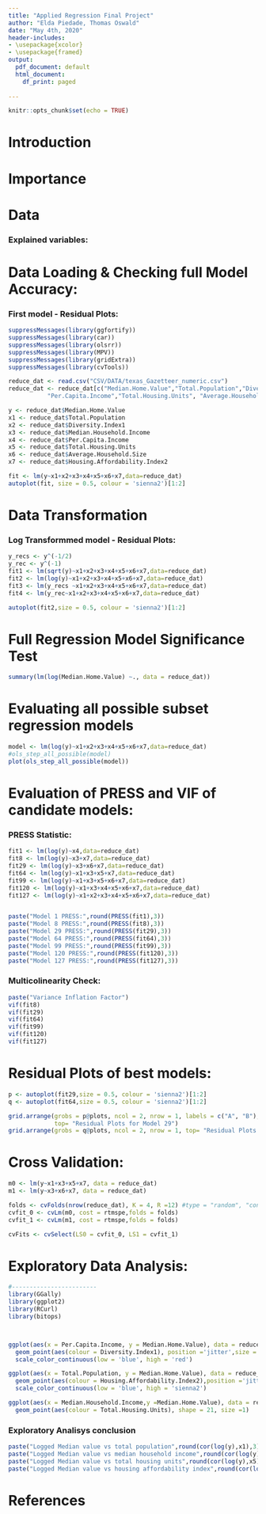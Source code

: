 ```yaml
---
title: "Applied Regression Final Project"
author: "Elda Piedade, Thomas Oswald"
date: "May 4th, 2020"
header-includes:
- \usepackage{xcolor}
- \usepackage{framed}
output: 
  pdf_document: default
  html_document:
    df_print: paged
   
---
```


```r
knitr::opts_chunk$set(echo = TRUE)
```



# Introduction


\colorlet{shadecolor}{gray!10}


\begin{shaded}


The objective of this project is to find the best linear regression model to predict the median home value for the houses in the Houston neighborhoods. Data was gathered from 96 zip codes in Houston by utilizing python web scrapping resources to collect data from the Texas Hometown Locator website (owned by HTL, Inc.).With the dataset extracted and cleaned, exploratory data analysis and statistical analysis were performed to understand the relationship between the median home value and other variables, such as diversity index, per capita income, and average household size. Based on the analysis, data was modeled with linear regression. 


\end{shaded}

# Importance

\colorlet{shadecolor}{gray!10}


\begin{shaded}

1. With a good model for prediction and analysis, individuals in Houston will be able to understand how to price their homes for sale.
2. Understanding how the demographic factors relate to median home value is valuable social knowledge.

\end{shaded}
# Data 
\colorlet{shadecolor}{gray!10}


\begin{shaded}
Response variable : Median Home Value

Predictors:

* $x_1$ -Total Population

* $x_2$ - Diversity Index

* $x_3$ - Median Household Income

* $x_4$ - Per Capita Income

* $x_5$ - Total Housing Units

* $x_6$ - Average Household Size

* $x_7$ - Housing affordability Index

\end{shaded}

### Explained variables:

\colorlet{shadecolor}{gray!10}

\begin{shaded}
1. The Diversity Index is a scale of 0 to 100 that represents the
likelihood that two persons, chosen at random from the same area,
belong to different races or ethnic groups. If an area's entire
population belongs to one race and one ethnic group, then the area
has zero diversity. An area's diversity index increases to 100 when
the population is evenly divided into two or more race/ethnic
groups.
2. The Housing Affordability Index base is 100 and represents a
balance point where a resident with a median household income
can normally qualify to purchase a median price home. Values
above 100 indicate increased affordability, while values below
100 indicate decreased affordability.
3. The outcome variable is the median home value ( median price
home).

\end{shaded}

\pagebreak

# Data Loading & Checking full Model Accuracy:

\colorlet{shadecolor}{gray!10}


\begin{shaded}

After loeading the data and creating a full Linear Regression (LR) model, we found that the model is not adequate. The residuals have a tunel and bowl shape; the data is heavily-tailed distribution with three possible influencial points. To address this problem we will inspect the dat and perform a few transformations.

\end{shaded}

### First model - Residual Plots:
```r
suppressMessages(library(ggfortify))
suppressMessages(library(car))
suppressMessages(library(olsrr))
suppressMessages(library(MPV))
suppressMessages(library(gridExtra))
suppressMessages(library(cvTools))

reduce_dat <- read.csv("CSV/DATA/texas_Gazetteer_numeric.csv")
reduce_dat <- reduce_dat[c("Median.Home.Value","Total.Population","Diversity.Index1","Median.Household.Income",
           "Per.Capita.Income","Total.Housing.Units", "Average.Household.Size","Housing.Affordability.Index2")]

y <- reduce_dat$Median.Home.Value
x1 <- reduce_dat$Total.Population
x2 <- reduce_dat$Diversity.Index1
x3 <- reduce_dat$Median.Household.Income
x4 <- reduce_dat$Per.Capita.Income
x5 <- reduce_dat$Total.Housing.Units
x6 <- reduce_dat$Average.Household.Size
x7 <- reduce_dat$Housing.Affordability.Index2

fit <- lm(y~x1+x2+x3+x4+x5+x6+x7,data=reduce_dat)
autoplot(fit, size = 0.5, colour = 'sienna2')[1:2]
```


# Data Transformation

\colorlet{shadecolor}{gray!10}


\begin{shaded}

Constant variance of erros assumptions can often be solve with response variable transformations. The log transformations performed the best compared to other transformations. It has the most appropriate properties for the normality of residuals and constant variance. The residual plot for the other transformation (reciprocal, square root, reciprocal square root and inverse) did not show much improvement from the original model and were very influenced by possible influencial points.

In conclusion, our best transformation is the " log" transformation. The residual plot does not appear to have any alarming shape, and the the residuals are normally distributed, except for the problematic observations, 9, 49 and 58. Our new transformed model indicate that a linear model provides a decent fit to the data.

\end{shaded}

### Log Transformmed model - Residual Plots:

```r
y_recs <- y^(-1/2)
y_rec <- y^(-1)
fit1 <- lm(sqrt(y)~x1+x2+x3+x4+x5+x6+x7,data=reduce_dat)
fit2 <- lm(log(y)~x1+x2+x3+x4+x5+x6+x7,data=reduce_dat)
fit3 <- lm(y_recs ~x1+x2+x3+x4+x5+x6+x7,data=reduce_dat)
fit4 <- lm(y_rec~x1+x2+x3+x4+x5+x6+x7,data=reduce_dat)

autoplot(fit2,size = 0.5, colour = 'sienna2')[1:2]

```
\pagebreak

# Full Regression Model Significance Test

\colorlet{shadecolor}{gray!10}


\begin{shaded}

Our linear regression model is significant given that the p-value for the F-test is smaller than our level of significance 0.05. Looking at the regressor individually, we found that the intercept, total population, median household income, total housing units and housing affordability index are signifacnt for predicting log(median home value). In model detail the F-test is perfomed to understand if at least one regressor is not equal to zero. The conclusion is supported by the t-test performed for each regressor.
This is a first good step in our analysis and important to keep in mind.

\end{shaded}

```r
summary(lm(log(Median.Home.Value) ~., data = reduce_dat))
```

# Evaluating all possible subset regression models

\colorlet{shadecolor}{gray!10}


\begin{shaded}

In looking for the "best" model, certain criteria must be met inorder for proper variable selection of the regressor equation.  These criteria help us to be able to explain the data in the simpliest way with redundant predictors removed inorder minimize cost and to avoid multi-collinearity in our regression model. 

The criteria for our variable selection include:
1) Large $R^2$ value
2) Maximum Adjusted $R^2$ value
3) Minimum MSres
4) Minimum Mallow's $C_p$ Statistic value.


Based on the above criteria, the "best" candidate models are:

1) Model 1: 

$log(y^{hat})= (1.136e+01) + (2.438e-05)x_4$

2) Model 8:	

$log(y^{hat})=(1.232e+01) +  (1.409e-05)x_3 -(7.258e-03 )x_7$

3) Model 29: 

$log(y^{hat})=(1.267e+01) +(1.301e-05)x_3   -(1.547e-01)x_6  -(6.197e-03)x_7$ 

4) Model 64: 

$log(y^{hat})=(1.210e+01)-(1.258e-05)x_1+(1.382e-05)x_3+  (3.717e-05)x_5   -(6.015e-03 )x_7$

5) Model 99: 

$log(y^{hat})=(1.221e+01 )-(1.036e-05)x_1+( 1.358e-05)x_3+ (3.176e-05)x_5   -(4.477e-02)x_6-(5.876e-03)x_7$

6) Model 120: 

$log(y^{hat})=(1.232e+01) -(1.084e-05)x_1+ (1.484e-05)x_3-(2.332e-06)x_4+(3.223e-05)x_5-(7.125e-02)x_6-(6.046e-03)x_7$

7) Model 127:

$log(y^{hat})= (1.234e+01) -(1.073e-05)x_1 -(2.442e-04)x_2 +(1.481e-05)x_3  -(2.328e-06)x_4+ (3.206e-05)x_5 -(7.059e-02)x_6-(6.052e-03 )x_7$


\end{shaded}

```r

model <- lm(log(y)~x1+x2+x3+x4+x5+x6+x7,data=reduce_dat)
#ols_step_all_possible(model)
plot(ols_step_all_possible(model))
```

# Evaluation of PRESS and VIF of candidate models:

\colorlet{shadecolor}{gray!10}

\begin{shaded}

Once we identified the "best"" candidate models, we compare its predicted residual error sum of squares (PRESS) statistic with other candidate models and selected the model with the smallest value. We also compare candidate models by performing a variance inflation factor (VIF) in order to quantify the severity of multicollinearity in the model.

*  The model with the lowest PRESS value is Model 64 however there is evidence of multicolliniearity.

*  The model with the second lowest PRESS value is Model 29  and the same model doesnt show any evidence of multicolinearity in the variance inflation factor test of each regressor.

\end{shaded}

### PRESS Statistic:

```r
fit1 <- lm(log(y)~x4,data=reduce_dat)
fit8 <- lm(log(y)~x3+x7,data=reduce_dat)
fit29 <- lm(log(y)~x3+x6+x7,data=reduce_dat)
fit64 <- lm(log(y)~x1+x3+x5+x7,data=reduce_dat)
fit99 <- lm(log(y)~x1+x3+x5+x6+x7,data=reduce_dat)
fit120 <- lm(log(y)~x1+x3+x4+x5+x6+x7,data=reduce_dat)
fit127 <- lm(log(y)~x1+x2+x3+x4+x5+x6+x7,data=reduce_dat)


paste("Model 1 PRESS:",round(PRESS(fit1),3))
paste("Model 8 PRESS:",round(PRESS(fit8),3))
paste("Model 29 PRESS:",round(PRESS(fit29),3))
paste("Model 64 PRESS:",round(PRESS(fit64),3))
paste("Model 99 PRESS:",round(PRESS(fit99),3))
paste("Model 120 PRESS:",round(PRESS(fit120),3))
paste("Model 127 PRESS:",round(PRESS(fit127),3))

```

### Multicolinearity Check:

```r
paste("Variance Inflation Factor")
vif(fit8)
vif(fit29)
vif(fit64)
vif(fit99)
vif(fit120)
vif(fit127)
```

# Residual Plots of best models:

```r
p <- autoplot(fit29,size = 0.5, colour = 'sienna2')[1:2]
q <- autoplot(fit64,size = 0.5, colour = 'sienna2')[1:2]

grid.arrange(grobs = p@plots, ncol = 2, nrow = 1, labels = c("A", "B"),
             top= "Residual Plots for Model 29")
grid.arrange(grobs = q@plots, ncol = 2, nrow = 1, top= "Residual Plots for Model 64")
```



# Cross Validation:

\colorlet{shadecolor}{gray!10}

\begin{shaded}

After splitting the data into 4 groups and repeating the fold cross-validation by 12, the best model is Model 64:

$log(y^{hat}) = (1.210e+01) -(1.258e-05)Total.Population + (1.382e-05)Median.Household.Income + (3.717e-05)Total.Housing.Units -(6.015e-03)Housing.Affordability.Index$

\end{shaded}
\pagebreak

```r
m0 <- lm(y~x1+x3+x5+x7, data = reduce_dat)
m1 <- lm(y~x3+x6+x7, data = reduce_dat)

folds <- cvFolds(nrow(reduce_dat), K = 4, R =12) #type = "random", "consecutive", "interleaved"
cvfit_0 <- cvLm(m0, cost = rtmspe,folds = folds)
cvfit_1 <- cvLm(m1, cost = rtmspe,folds = folds)

cvFits <- cvSelect(LS0 = cvfit_0, LS1 = cvfit_1)


```
#  Exploratory Data Analysis:

\begin{shaded}

In houston most zip codes have a diversity index close to 80. However we see that neigborhoods with low diversity index tend to be situated in the extremes. The less diverse areas either have a very large per capita income and median home value, or a very per capita income and median home value. Also we see a positive relashionship between both variables.
\end{shaded}
```r
#------------------------
library(GGally)
library(ggplot2)
library(RCurl)
library(bitops)



ggplot(aes(x = Per.Capita.Income, y = Median.Home.Value), data = reduce_dat)+
  geom_point(aes(colour = Diversity.Index1), position ='jitter',size = 0.5, shape=21)+
  scale_color_continuous(low = 'blue', high = 'red')

```
\begin{shaded}
Total population and median home value are not correlated. However we found some intesresting insights about how  Housing affordability index relates to both variables. The housing affordability index is large for houston areas with median home value bellow 250,000.00 dollars.
\end{shaded}

```r
ggplot(aes(x = Total.Population, y = Median.Home.Value), data = reduce_dat)+ 
  geom_point(aes(colour = Housing.Affordability.Index2),position ='jitter',size = 0.5)+
  scale_color_continuous(low = 'blue', high = 'sienna2')


```
\begin{shaded}

Median Household income is positively correlated to Median home value. However, total housing units does not appear to have any linear relashion with median home value.

\end{shaded}
```r

ggplot(aes(x = Median.Household.Income,y =Median.Home.Value), data = reduce_dat)+
  geom_point(aes(colour = Total.Housing.Units), shape = 21, size =1)
```

### Exploratory Analisys conclusion
\begin{shaded}

Although we are able to see how the variables used for our best models relate to median home value, we must call attention to the fact that our model predicts a transformed version of the median home value; Therefore, the relashionship may be diffent. Using correlation we can have some insight of how the predictors relate to the logged median home value.
\end{shaded}

```r
paste("Logged Median value vs total population",round(cor(log(y),x1),3))
paste("Logged Median value vs median household income",round(cor(log(y),x3),3)) # positive
paste("Logged Median value vs total housing units",round(cor(log(y),x5),3))
paste("Logged Median value vs housing affordability index",round(cor(log(y),x7),3))

```
\begin{shaded}
It turns out that we have the same results of colleration. Median household income is positively correlated with logged median home value, and housing affordability index is negativelly correlatted with median home value. As for total population and total housing units, these are not correlated with median home value. The coeficients of our model agrees with this observation. That is, with all other variables held constant an increase of median household income by 1 dollars results in an increase of (1.382e-05) for logged median home value. In the same manner, an increase of housing affordability index by one unit, results in a decrease of (6.015e-03) for logged median home value.

\end{shaded}


\pagebreak

# References

